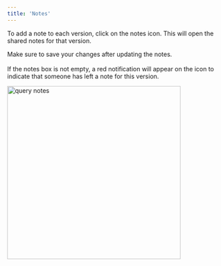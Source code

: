 ```yaml
---
title: 'Notes'
---
```


To add a note to each version, click on the notes icon. This will open the shared notes for that version. 

Make sure to save your changes after updating the notes. 
<br></br>If the notes box is not empty, a red notification will appear on the icon to indicate that someone has left a note for this version.

<img src="/images/query_notes.png" 
   alt = "query notes"
   width="400" />